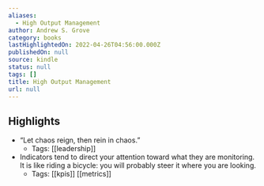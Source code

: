 ```yaml
---
aliases:
  - High Output Management
author: Andrew S. Grove
category: books
lastHighlightedOn: 2022-04-26T04:56:00.000Z
publishedOn: null
source: kindle
status: null
tags: []
title: High Output Management
url: null
---
```

## Highlights

- “Let chaos reign, then rein in chaos.”
    - Tags: [[leadership]]
- Indicators tend to direct your attention toward what they are monitoring. It is like riding a bicycle: you will probably steer it where you are looking.
    - Tags: [[kpis]] [[metrics]]
